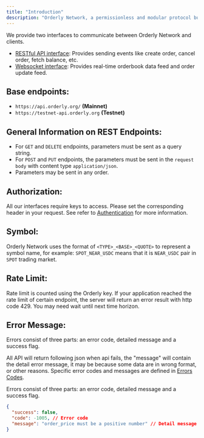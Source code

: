 ```yaml
---
title: "Introduction"
description: "Orderly Network, a permissionless and modular protocol built on NEAR."
---
```

We provide two interfaces to communicate between Orderly Network and clients.

- [RESTful API interface](/near-api/restful-api): Provides sending events like create order, cancel order, fetch balance, etc.
- [Websocket interface](/near-api/websocket-api): Provides real-time orderbook data feed and order update feed.

## Base endpoints:

- `https://api.orderly.org/` **(Mainnet)**
- `https://testnet-api.orderly.org` **(Testnet)**

## General Information on REST Endpoints:

- For `GET` and `DELETE` endpoints, parameters must be sent as a query string.
- For `POST` and `PUT` endpoints, the parameters must be sent in the `request body` with content type `application/json`.
- Parameters may be sent in any order.

## Authorization:
All our interfaces require keys to access.
Please set the corresponding header in your request. See refer to [Authentication](/near-api/authentication) for more information.

## Symbol:
Orderly Network uses the format of `<TYPE>_<BASE>_<QUOTE>` to represent a symbol name, for example: `SPOT_NEAR_USDC` means that it is `NEAR_USDC` pair in `SPOT` trading market.

## Rate Limit:
Rate limit is counted using the Orderly key. If your application reached the rate limit of certain endpoint, the server will return an error result with http code 429. You may need wait until next time horizon.

## Error Message:

Errors consist of three parts: an error code, detailed message and a success flag.

All API will return following json when api fails, the "message" will contain the detail error message, it may be because some data are in wrong format, or other reasons.
Specific error codes and messages are defined in [Errors Codes](/near-api/error-codes).

Errors consist of three parts: an error code, detailed message and a success flag.

```json
{
  "success": false,
  "code": -1005, // Error code
  "message": "order_price must be a positive number" // Detail message  
}
```